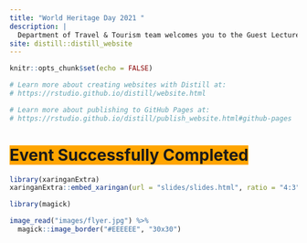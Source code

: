 ```yaml
---
title: "World Heritage Day 2021 "
description: |
  Department of Travel & Tourism team welcomes you to the Guest Lecture Series (12-17 April, 2021).
site: distill::distill_website
---
```


```r
knitr::opts_chunk$set(echo = FALSE)

# Learn more about creating websites with Distill at:
# https://rstudio.github.io/distill/website.html

# Learn more about publishing to GitHub Pages at:
# https://rstudio.github.io/distill/publish_website.html#github-pages

```

# <span style="background-color: orange;">Event Successfully Completed</span>

```r
library(xaringanExtra)
xaringanExtra::embed_xaringan(url = "slides/slides.html", ratio = "4:3", max_width = 600)
```

```r
library(magick)

image_read("images/flyer.jpg") %>% 
  magick::image_border("#EEEEEE", "30x30")
```

